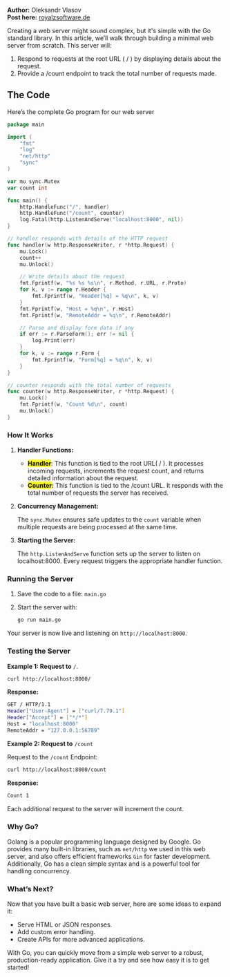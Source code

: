 <Cover
  src="/projects/golang_post.webp"
  alt="RoyalZSoftware Blog"
  caption="Building A Web Server In Go A Beginners Guide"
/>

**Author:** Oleksandr Vlasov  
**Post here:** [royalzsoftware.de](https://royalzsoftware.de/blog/building-a-web-server-in-go-a-beginners-guide)

Creating a web server might sound complex, but it's simple with the Go standard library. In this article, we’ll walk through building a minimal web server from scratch. This server will:

1. Respond to requests at the root URL ( / ) by displaying details about the request.
2. Provide a /count endpoint to track the total number of requests made.

## The Code

Here’s the complete Go program for our web server

```go
package main

import (
	"fmt"
	"log"
	"net/http"
	"sync"
)

var mu sync.Mutex
var count int

func main() {
	http.HandleFunc("/", handler)
	http.HandleFunc("/count", counter)
	log.Fatal(http.ListenAndServe("localhost:8000", nil))
}

// handler responds with details of the HTTP request
func handler(w http.ResponseWriter, r *http.Request) {
	mu.Lock()
	count++
	mu.Unlock()

	// Write details about the request
	fmt.Fprintf(w, "%s %s %s\n", r.Method, r.URL, r.Proto)
	for k, v := range r.Header {
		fmt.Fprintf(w, "Header[%q] = %q\n", k, v)
	}
	fmt.Fprintf(w, "Host = %q\n", r.Host)
	fmt.Fprintf(w, "RemoteAddr = %q\n", r.RemoteAddr)

	// Parse and display form data if any
	if err := r.ParseForm(); err != nil {
		log.Print(err)
	}
	for k, v := range r.Form {
		fmt.Fprintf(w, "Form[%q] = %q\n", k, v)
	}
}

// counter responds with the total number of requests
func counter(w http.ResponseWriter, r *http.Request) {
	mu.Lock()
	fmt.Fprintf(w, "Count %d\n", count)
	mu.Unlock()
}
```

### How It Works

1. **Handler Functions:**
   - **<mark>Handler</mark>**: This function is tied to the root URL( / ). It processes incoming requests, increments the request count, and returns detailed information about the request.
   - **<mark>Counter</mark>:** This function is tied to the /count URL. It responds with the total number of requests the server has received.

2. **Concurrency Management:**

   The `sync.Mutex` ensures safe updates to the `count` variable when multiple requests are being processed at the same time.

3. **Starting the Server:**

   The `http.ListenAndServe` function sets up the server to listen on localhost:8000. Every request triggers the appropriate handler function.

### Running the Server

1. Save the code to a file: `main.go`
2. Start the server with:

   ```bash
   go run main.go
   ```

Your server is now live and listening on `http://localhost:8000`.

### Testing the Server

**Example 1: Request to** `/`.

```bash
curl http://localhost:8000/
```

**Response:**

```bash
GET / HTTP/1.1
Header["User-Agent"] = ["curl/7.79.1"]
Header["Accept"] = ["*/*"]
Host = "localhost:8000"
RemoteAddr = "127.0.0.1:56789"
```

**Example 2: Request to** `/count`

Request to the `/count` Endpoint:

```bash
curl http://localhost:8000/count
```

**Response:**

```bash
Count 1
```

Each additional request to the server will increment the count.

### Why Go?

Golang is a popular programming language designed by Google. Go provides many built-in libraries, such as `net/http` we used in this web server, and also offers efficient frameworks `Gin` for faster development. Additionally, Go has a clean simple syntax and is a powerful tool for handling concurrency.

### What’s Next?

Now that you have built a basic web server, here are some ideas to expand it:

- Serve HTML or JSON responses.
- Add custom error handling.
- Create APIs for more advanced applications.

With Go, you can quickly move from a simple web server to a robust, production-ready application. Give it a try and see how easy it is to get started!
